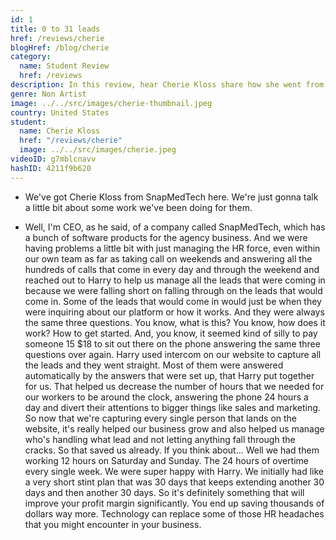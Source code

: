 ```yaml
---
id: 1
title: 0 to 31 leads
href: /reviews/cherie
blogHref: /blog/cherie
category:
  name: Student Review
  href: /reviews
description: In this review, hear Cherie Kloss share how she went from 0 to 31 warm leads for her business.
genre: Non Artist
image: ../../src/images/cherie-thumbnail.jpeg
country: United States
student:
  name: Cherie Kloss
  href: "/reviews/cherie"
  image: ../../src/images/cherie.jpeg
videoID: g7mblcnavv
hashID: 4211f9b620
---
```


- We've got Cherie Kloss from SnapMedTech here. We're just gonna talk a little bit about some work we've been doing for them.

- Well, I'm CEO, as he said, of a company called SnapMedTech, which has a bunch of software products for the agency business. And we were having problems a little bit with just managing the HR force, even within our own team as far as taking call on weekends and answering all the hundreds of calls that come in every day and through the weekend and reached out to Harry to help us manage all the leads that were coming in because we were falling short on falling through on the leads that would come in. Some of the leads that would come in would just be when they were inquiring about our platform or how it works. And they were always the same three questions. You know, what is this? You know, how does it work? How to get started. And, you know, it seemed kind of silly to pay someone 15 $18 to sit out there on the phone answering the same three questions over again. Harry used intercom on our website to capture all the leads and they went straight. Most of them were answered automatically by the answers that were set up, that Harry put together for us. That helped us decrease the number of hours that we needed for our workers to be around the clock, answering the phone 24 hours a day and divert their attentions to bigger things like sales and marketing. So now that we're capturing every single person that lands on the website, it's really helped our business grow and also helped us manage who's handling what lead and not letting anything fall through the cracks. So that saved us already. If you think about... Well we had them working 12 hours on Saturday and Sunday. The 24 hours of overtime every single week. We were super happy with Harry. We initially had like a very short stint plan that was 30 days that keeps extending another 30 days and then another 30 days. So it's definitely something that will improve your profit margin significantly. You end up saving thousands of dollars way more. Technology can replace some of those HR headaches that you might encounter in your business.
